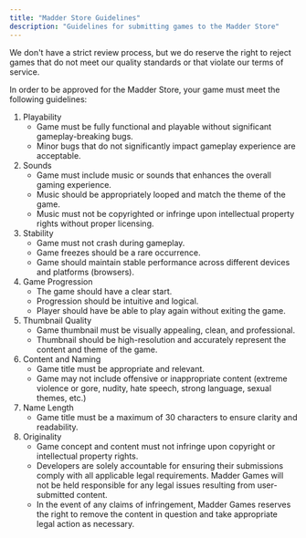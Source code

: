 ```yaml
---
title: "Madder Store Guidelines"
description: "Guidelines for submitting games to the Madder Store"
---
```


We don't have a strict review process, but we do reserve the right to reject games that do not meet our quality
standards or that violate our terms of service.

In order to be approved for the Madder Store, your game must meet the following guidelines:

1. Playability
   - Game must be fully functional and playable without significant gameplay-breaking bugs.
   - Minor bugs that do not significantly impact gameplay experience are acceptable.
2. Sounds
   - Game must include music or sounds that enhances the overall gaming experience.
   - Music should be appropriately looped and match the theme of the game.
   - Music must not be copyrighted or infringe upon intellectual property rights without proper licensing.
3. Stability
   - Game must not crash during gameplay.
   - Game freezes should be a rare occurrence.
   - Game should maintain stable performance across different devices and platforms (browsers).
4. Game Progression
   - The game should have a clear start.
   - Progression should be intuitive and logical.
   - Player should have be able to play again without exiting the game.
5. Thumbnail Quality
   - Game thumbnail must be visually appealing, clean, and professional.
   - Thumbnail should be high-resolution and accurately represent the content and theme of the game.
6. Content and Naming
   - Game title must be appropriate and relevant.
   - Game may not include offensive or inappropriate content (extreme violence or gore, nudity, hate speech, strong
     language, sexual themes, etc.)
7. Name Length
   - Game title must be a maximum of 30 characters to ensure clarity and readability.
8. Originality
   - Game concept and content must not infringe upon copyright or intellectual property rights.
   - Developers are solely accountable for ensuring their submissions comply with all applicable legal requirements.
     Madder Games will not be held responsible for any legal issues resulting from user-submitted content.
   - In the event of any claims of infringement, Madder Games reserves the right to remove the content in question and
     take appropriate legal action as necessary.
